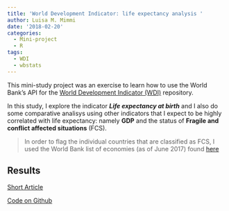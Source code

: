 ```yaml
---
title: 'World Development Indicator: life expectancy analysis '
author: Luisa M. Mimmi
date: '2018-02-20'
categories:
  - Mini-project
  - R
tags:
  - WDI
  - wbstats
---
```

 
 
This mini-study project was an exercise to learn how to use the World Bank's API for the [World Development Indicator (WDI)](http://datatopics.worldbank.org/world-development-indicators/) repository. 

In this study, I explore the indicator **_Life expectancy at birth_** and I also do some comparative analisys using other indicators that I expect to be highly correlated with life expectancy: namely **GDP** and the status of **Fragile and conflict affected situations** (FCS). 

> In order to flag the individual countries that are classified as FCS, I used the World Bank list of economies (as of June 2017) found [here](http://databank.worldbank.org/data/download/site-content/CLASS.xls)

## Results

[Short Article](/post/WB_DEC.pdf)

[Code on Github](https://github.com/Lulliter/DECdatascience)


 
